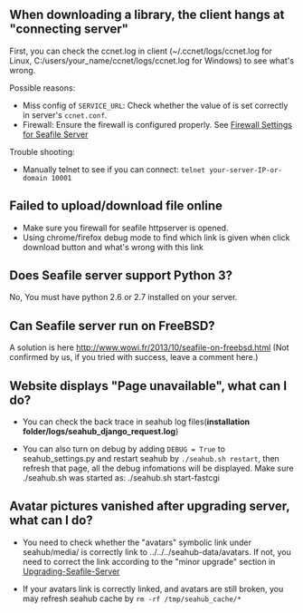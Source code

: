== When downloading a library, the client hangs at "connecting server" ==

First, you can check the ccnet.log in client (~/.ccnet/logs/ccnet.log for Linux, C:/users/your_name/ccnet/logs/ccnet.log for Windows) to see what's wrong.

Possible reasons:

* Miss config of  <code>SERVICE_URL</code>: Check whether the value of is set correctly in server's <code>ccnet.conf</code>.
* Firewall: Ensure the firewall is configured properly. See [[Firewall Settings for Seafile Server ]]

Trouble shooting:

* Manually telnet to see if you can connect: <code>telnet your-server-IP-or-domain 10001</code> 

== Failed to upload/download file online ==

* Make sure you firewall for seafile httpserver is opened.
* Using chrome/firefox debug mode to find which link is given when click download button and what's wrong with this link

== Does Seafile server support Python 3? ==

No, You must have python 2.6 or 2.7 installed on your server.

== Can Seafile server run on FreeBSD? ==

A solution is here http://www.wowi.fr/2013/10/seafile-on-freebsd.html (Not confirmed by us, if you tried with success, leave a comment here.)

== Website displays "Page unavailable", what can I do? ==

* You can check the back trace in seahub log files('''installation folder/logs/seahub_django_request.log''')

* You can also turn on debug by adding <code>DEBUG = True</code> to seahub_settings.py and restart seahub by <code>./seahub.sh restart</code>, then refresh that page, all the debug infomations will be displayed. Make sure ./seahub.sh was started as: ./seahub.sh start-fastcgi

== Avatar pictures vanished after upgrading server, what can I do? ==

* You need to check whether the "avatars" symbolic link under seahub/media/ is correctly link to ../../../seahub-data/avatars. If not, you need to correct the link according to the "minor upgrade" section in [[Upgrading-Seafile-Server]]

* If your avatars link is correctly linked, and avatars are still broken, you may refresh seahub cache by <code>rm -rf /tmp/seahub_cache/*</code>


